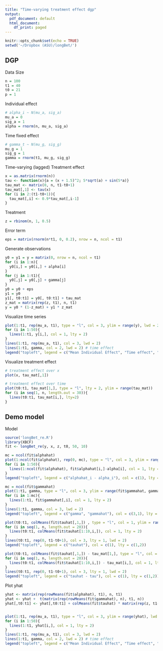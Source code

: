 ```yaml
---
title: "Time-varying treatment effect dgp"
output:
  pdf_document: default
  html_document:
    df_print: paged
---
```


```r
knitr::opts_chunk$set(echo = TRUE)
setwd('~/Dropbox (ASU)/longBet/')
```

## DGP
Data Size
```r
n = 100
t1 = 40
t0 = 21
p = 1
```

Individual effect
```r
# alpha_i ~ N(mu_a, sig_a)
mu_a = 0
sig_a = 1
alpha = rnorm(n, mu_a, sig_a)
```

Time fixed effect
```r
# gamma_t ~ N(mu_g, sig_g)
mu_g = 1
sig_g = 1
gamma = rnorm(t1, mu_g, sig_g)
```

Time-varying (lagged) Treatment effect
```r
x = as.matrix(rnorm(n))
tau <- function(x){a = (x + 1.5)^2; 5*sqrt(a) + sin(5*a)}
tau_mat <- matrix(0, n, t1-t0+1)
tau_mat[,1] <- tau(x)
for (i in 2:(t1-t0+1)){
  tau_mat[,i] <- 0.9*tau_mat[,i-1]
}
```

Treatment
```r
z = rbinom(n, 1, 0.5)
```

Error term
```r
eps = matrix(rnorm(n*t1, 0, 0.2), nrow = n, ncol = t1)
```

Generate observations
```r
y0 = y1 = y = matrix(0, nrow = n, ncol = t1)
for (i in 1:n){
  y0[i,] = y0[i,] + alpha[i]
}
for (j in 1:t1){
  y0[,j] = y0[,j] + gamma[j]
}
y0 = y0 + eps
y1 = y0
y1[, t0:t1] = y0[, t0:t1] + tau_mat
z_mat = matrix(rep(z, t1), n, t1)
y = y0 * (1-z_mat) + y1 * z_mat
```

Visualize time series
```r
plot(1:t1, rep(mu_a, t1), type = "l", col = 3, ylim = range(y), lwd = 2) # mean indiviudal effect
for (i in 1:50){
  lines(1:t1, y[i,], col = 1, lty = 2)
}
lines(1:t1, rep(mu_a, t1), col = 3, lwd = 2)
lines(1:t1, gamma, col = 2, lwd = 2) # time effect
legend("topleft", legend = c("Mean Individual Effect", "Time effect", "y"), col = c(3, 2, 1), lty = c(1, 1, 2))
```
Visualize treatment effect
```r
# treatment effect over x
plot(x, tau_mat[,1])
```

```r
# treatment effect over time
plot(t0:t1, tau_mat[1,], type = "l", lty = 2, ylim = range(tau_mat))
for (i in seq(1, n, length.out = 30)){
  lines(t0:t1, tau_mat[i,], lty=2)
}
```
## Demo model
Model
```r
source('longBet_re.R')
library(XBCF)
fit <- longBet_re(y, x, z, t0, 50, 10)
```

```r
mc = ncol(fit$alphahat)
plot(1:ncol(fit$alphahat), rep(0, mc), type = "l", col = 3, ylim = range(fit$alphahat - alpha), lwd = 2) 
for (i in 1:50){
  lines(1:ncol(fit$alphahat), fit$alphahat[i,]-alpha[i], col = 1, lty = 2)
}
legend("topleft", legend = c("alphahat_i - alpha_i"), col = c(1), lty = c(2))
```

```r
mc = ncol(fit$gammahat)
plot(1:t1, gamma, type = "l", col = 3, ylim = range(fit$gammahat, gamma), lwd = 2) 
for (i in 1:mc){
  lines(1:t1, fit$gammahat[,i], col = 1, lty = 2)
}
lines(1:t1, gamma, col = 3, lwd = 2)
legend("topleft", legend = c("gamma", "gammahat"), col = c(3,1), lty = c(1,2))
```

```r
plot(t0:t1, colMeans(fit$tauhat[,1,]) , type = "l", col = 1, ylim = range(colMeans(fit$tauhat)),lty = 2, ylab = 'Estimated tauhat over time')
for (i in seq(1, n, length.out = 20)){
  lines(t0:t1, colMeans(fit$tauhat[1:10,i,]), col = 1, lty = 2)
}
lines(t0:t1, rep(0, t1-t0+1), col = 3, lty = 1, lwd = 2)
legend("topleft", legend = c("tauhat"), col = c(1), lty = c(1,2))
```

```r
plot(t0:t1, colMeans(fit$tauhat[,1,]) - tau_mat[1,], type = "l", col = 1, ylim = range(colMeans(fit$tauhat) - tau_mat),lty = 2, ylab = 'Individual tauhat - tau over time')
for (i in seq(1, n, length.out = 20)){
  lines(t0:t1, colMeans(fit$tauhat[1:10,i,]) - tau_mat[i,], col = 1, lty = 2)
}
lines(t0:t1, rep(0, t1-t0+1), col = 3, lty = 1, lwd = 2)
legend("topleft", legend = c("tauhat - tau"), col = c(1), lty = c(1,2))
```
Plot yhat
```r
yhat <- matrix(rep(rowMeans(fit$alphahat), t1), n, t1)
yhat <- yhat +  t(matrix(rep(rowMeans(fit$gammahat), n), t1, n)) 
yhat[,t0:t1] <- yhat[,t0:t1] + colMeans(fit$tauhat) * matrix(rep(z, t1-t0+1), n, t1-t0+1)


plot(1:t1, rep(mu_a, t1), type = "l", col = 3, ylim = range(yhat), lwd = 2) # mean indiviudal effect
for (i in 1:50){
  lines(1:t1, yhat[i,], col = 1, lty = 2)
}
lines(1:t1, rep(mu_a, t1), col = 3, lwd = 2)
lines(1:t1, gamma, col = 2, lwd = 2) # time effect
legend("topleft", legend = c("Mean Individual Effect", "Time effect", "y"), col = c(3, 2, 1), lty = c(1, 1, 2))

```